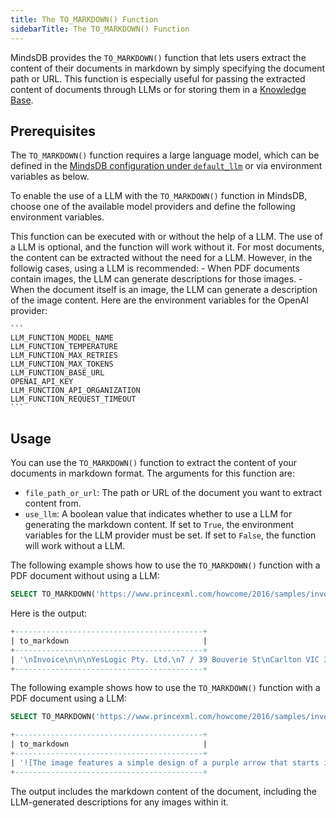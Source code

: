 ```yaml
---
title: The TO_MARKDOWN() Function
sidebarTitle: The TO_MARKDOWN() Function
---
```


MindsDB provides the `TO_MARKDOWN()` function that lets users extract the content of their documents in markdown by simply specifying the document path or URL. This function is especially useful for passing the extracted content of documents through LLMs or for storing them in a [Knowledge Base](/mindsdb_sql/agents/knowledge-bases).

## Prerequisites

The `TO_MARKDOWN()` function requires a large language model, which can be defined in the [MindsDB configuration under `default_llm`](/setup/custom-config) or via environment variables as below.

To enable the use of a LLM with the `TO_MARKDOWN()` function in MindsDB, choose one of the available model providers and define the following environment variables.

<Info>
This function can be executed with or without the help of a LLM. 
The use of a LLM is optional, and the function will work without it. For most documents, the content can be extracted without the need for a LLM. However, in the followig cases, using a LLM is recommended:
- When PDF documents contain images, the LLM can generate descriptions for those images.
- When the document itself is an image, the LLM can generate a description of the image content.
</Info>

<AccordionGroup>

  <Accordion title="OpenAI">
    Here are the environment variables for the OpenAI provider:

    ```
    LLM_FUNCTION_MODEL_NAME
    LLM_FUNCTION_TEMPERATURE
    LLM_FUNCTION_MAX_RETRIES
    LLM_FUNCTION_MAX_TOKENS
    LLM_FUNCTION_BASE_URL
    OPENAI_API_KEY
    LLM_FUNCTION_API_ORGANIZATION
    LLM_FUNCTION_REQUEST_TIMEOUT
    ```

  </Accordion>
</AccordionGroup>

## Usage

You can use the `TO_MARKDOWN()` function to extract the content of your documents in markdown format. The arguments for this function are:
- `file_path_or_url`: The path or URL of the document you want to extract content from.
- `use_llm`: A boolean value that indicates whether to use a LLM for generating the markdown content. If set to `True`, the environment variables for the LLM provider must be set. If set to `False`, the function will work without a LLM.

The following example shows how to use the `TO_MARKDOWN()` function with a PDF document without using a LLM:

```sql
SELECT TO_MARKDOWN('https://www.princexml.com/howcome/2016/samples/invoice/index.pdf', False);
```

Here is the output:

```sql
+------------------------------------------+
| to_markdown                              |
+------------------------------------------+
| '\nInvoice\n\n\nYesLogic Pty. Ltd.\n7 / 39 Bouverie St\nCarlton VIC 3053\nAustralia\n\n\nwww.yeslogic.com\nABN 32 101 193 560\n\nCustomer Name\nStreet\nPostcode City\nCountry\n\n\nInvoice date:\nNov 26, 2016\nInvoice number:\n161126\nPayment due:\n30 days after invoice date\n\n\nDescription\nFrom\nUntil\nAmount\n\nPrince Upgrades & Support\nNov 26, 2016\nNov 26, 2017\nUSD $950.00\n\nTotal\nUSD $950.00\n\n\nPlease transfer amount to:\n\n\nBank account name:\nYes Logic Pty Ltd\nName of Bank:\nCommonwealth Bank of Australia (CBA)\nBank State Branch (BSB):\n063010\nBank State Branch (BSB):\n063010\nBank State Branch (BSB):\n063019\nBank account number:\n13201652\nBank SWIFT code:\nCTBAAU2S\nBank address:\n231 Swanston St, Melbourne, VIC 3000, Australia\n\n\nThe BSB number identifies a branch of a financial institution in Australia. When transferring money to Australia, the\nBSB number is used together with the bank account number and the SWIFT code. Australian banks do not use IBAN\nnumbers.\n\n\nwww.yeslogic.com\n\n' |
+------------------------------------------+
```

The following example shows how to use the `TO_MARKDOWN()` function with a PDF document using a LLM:

```sql
SELECT TO_MARKDOWN('https://www.princexml.com/howcome/2016/samples/invoice/index.pdf', True);
```
```sql
+------------------------------------------+
| to_markdown                              |
+------------------------------------------+
| '![The image features a simple design of a purple arrow that starts in a curved shape on the left and transitions into a straight line on the right. The arrow appears to be pointing to the right, indicating direction or movement. The overall style is minimalistic and clean.](image_1_1.png)\nInvoice\nYesLogic Pty. Ltd.\n7 / 39 Bouverie St\nCarlton VIC 3053\nAustralia\nwww.yeslogic.com\nABN 32 101 193 560\nCustomer Name\nStreet\nPostcode City\nCountry\nInvoice date:\nNov 26, 2016\nInvoice number:\n161126\nPayment due:\n30 days after invoice date\nDescription\nFrom\nUntil\nAmount\nPrince Upgrades & Support\nNov 26, 2016\nNov 26, 2017\nUSD $950.00\nTotal\nUSD $950.00\nPlease transfer amount to:\nBank account name:\nYes Logic Pty Ltd\nName of Bank:\nCommonwealth Bank of Australia (CBA)\nBank State Branch (BSB):\n063010\nBank State Branch (BSB):\n063010\nBank State Branch (BSB):\n063019\nBank account number:\n13201652\nBank SWIFT code:\nCTBAAU2S\nBank address:\n231 Swanston St, Melbourne, VIC 3000, Australia\nThe BSB number identifies a branch of a financial institution in Australia. When transferring money to Australia, the\nBSB number is used together with the bank account number and the SWIFT code. Australian banks do not use IBAN\nnumbers.\nwww.yeslogic.com\n\n' |
+------------------------------------------+
```

The output includes the markdown content of the document, including the LLM-generated descriptions for any images within it.
